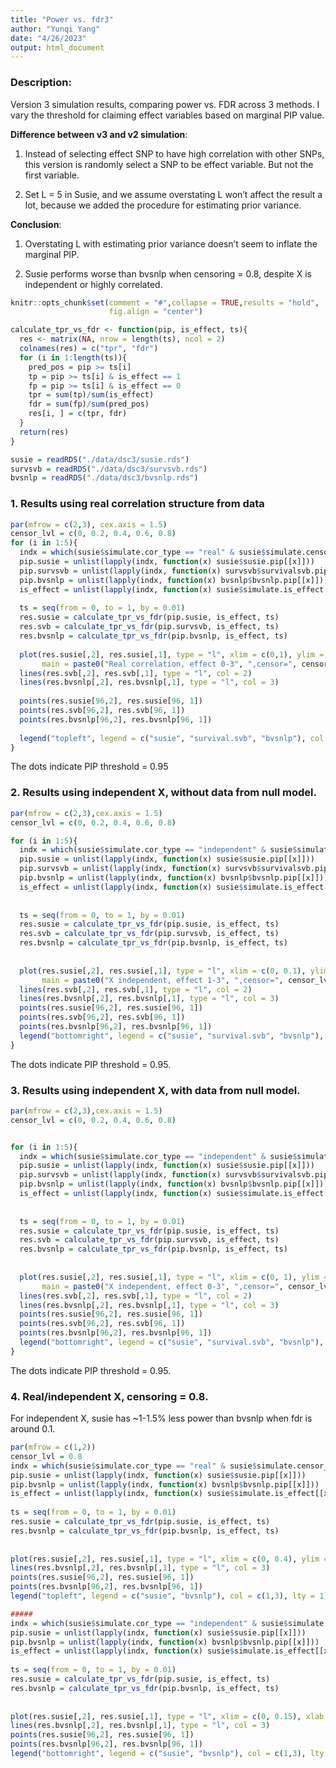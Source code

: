```yaml
---
title: "Power vs. fdr3"
author: "Yunqi Yang"
date: "4/26/2023"
output: html_document
---
```


### Description:

Version 3 simulation results, comparing power vs. FDR across 3 methods. I vary the threshold for claiming effect variables based on marginal PIP value. 

**Difference between v3 and v2 simulation**:

1. Instead of selecting effect SNP to have high correlation with other SNPs, this version is randomly select a SNP to be effect variable. But not the first variable. 

2. Set L = 5 in Susie, and we assume overstating L won't affect the result a lot, because we added the procedure for estimating prior variance. 


**Conclusion**:

1. Overstating L with estimating prior variance doesn't seem to inflate the marginal PIP.

2. Susie performs worse than bvsnlp when censoring = 0.8, despite X is independent or highly correlated. 

```r
knitr::opts_chunk$set(comment = "#",collapse = TRUE,results = "hold",
                      fig.align = "center")
```

```r
calculate_tpr_vs_fdr <- function(pip, is_effect, ts){
  res <- matrix(NA, nrow = length(ts), ncol = 2)
  colnames(res) = c("tpr", "fdr")
  for (i in 1:length(ts)){
    pred_pos = pip >= ts[i]
    tp = pip >= ts[i] & is_effect == 1
    fp = pip >= ts[i] & is_effect == 0
    tpr = sum(tp)/sum(is_effect)
    fdr = sum(fp)/sum(pred_pos)
    res[i, ] = c(tpr, fdr)
  }
  return(res)
}

```

```r
susie = readRDS("./data/dsc3/susie.rds")
survsvb = readRDS("./data/dsc3/survsvb.rds")
bvsnlp = readRDS("./data/dsc3/bvsnlp.rds")
```

### 1. Results using real correlation structure from data

```r
par(mfrow = c(2,3), cex.axis = 1.5)
censor_lvl = c(0, 0.2, 0.4, 0.6, 0.8)
for (i in 1:5){
  indx = which(susie$simulate.cor_type == "real" & susie$simulate.censor_lvl == censor_lvl[i])
  pip.susie = unlist(lapply(indx, function(x) susie$susie.pip[[x]]))
  pip.survsvb = unlist(lapply(indx, function(x) survsvb$survivalsvb.pip[[x]]))
  pip.bvsnlp = unlist(lapply(indx, function(x) bvsnlp$bvsnlp.pip[[x]]))
  is_effect = unlist(lapply(indx, function(x) susie$simulate.is_effect[[x]]))
  
  ts = seq(from = 0, to = 1, by = 0.01)
  res.susie = calculate_tpr_vs_fdr(pip.susie, is_effect, ts)
  res.svb = calculate_tpr_vs_fdr(pip.survsvb, is_effect, ts)
  res.bvsnlp = calculate_tpr_vs_fdr(pip.bvsnlp, is_effect, ts)
  
  plot(res.susie[,2], res.susie[,1], type = "l", xlim = c(0,1), ylim = c(0, 1), xlab = "FDR", ylab = "Power",
       main = paste0("Real correlation, effect 0-3", ",censor=", censor_lvl[i]))
  lines(res.svb[,2], res.svb[,1], type = "l", col = 2)
  lines(res.bvsnlp[,2], res.bvsnlp[,1], type = "l", col = 3)
  
  points(res.susie[96,2], res.susie[96, 1])
  points(res.svb[96,2], res.svb[96, 1])
  points(res.bvsnlp[96,2], res.bvsnlp[96, 1])
  
  legend("topleft", legend = c("susie", "survival.svb", "bvsnlp"), col = c(1,2,3), lty = 1)
}

```
The dots indicate PIP threshold = 0.95


### 2. Results using independent X, without data from null model. 

```r
par(mfrow = c(2,3),cex.axis = 1.5)
censor_lvl = c(0, 0.2, 0.4, 0.6, 0.8)

for (i in 1:5){
  indx = which(susie$simulate.cor_type == "independent" & susie$simulate.censor_lvl == censor_lvl[i] & susie$simulate.num_effect != 0)
  pip.susie = unlist(lapply(indx, function(x) susie$susie.pip[[x]]))
  pip.survsvb = unlist(lapply(indx, function(x) survsvb$survivalsvb.pip[[x]]))
  pip.bvsnlp = unlist(lapply(indx, function(x) bvsnlp$bvsnlp.pip[[x]]))
  is_effect = unlist(lapply(indx, function(x) susie$simulate.is_effect[[x]]))
  
  
  ts = seq(from = 0, to = 1, by = 0.01)
  res.susie = calculate_tpr_vs_fdr(pip.susie, is_effect, ts)
  res.svb = calculate_tpr_vs_fdr(pip.survsvb, is_effect, ts)
  res.bvsnlp = calculate_tpr_vs_fdr(pip.bvsnlp, is_effect, ts)
  
  
  plot(res.susie[,2], res.susie[,1], type = "l", xlim = c(0, 0.1), ylim = c(0, 1), xlab = "FDR", ylab = "Power",
       main = paste0("X independent, effect 1-3", ",censor=", censor_lvl[i]))
  lines(res.svb[,2], res.svb[,1], type = "l", col = 2)
  lines(res.bvsnlp[,2], res.bvsnlp[,1], type = "l", col = 3)
  points(res.susie[96,2], res.susie[96, 1])
  points(res.svb[96,2], res.svb[96, 1])
  points(res.bvsnlp[96,2], res.bvsnlp[96, 1])
  legend("bottomright", legend = c("susie", "survival.svb", "bvsnlp"), col = c(1,2,3), lty = 1)
}

```

The dots indicate PIP threshold = 0.95.


### 3. Results using independent X, with data from null model. 

```r
par(mfrow = c(2,3),cex.axis = 1.5)
censor_lvl = c(0, 0.2, 0.4, 0.6, 0.8)


for (i in 1:5){
  indx = which(susie$simulate.cor_type == "independent" & susie$simulate.censor_lvl == censor_lvl[i])
  pip.susie = unlist(lapply(indx, function(x) susie$susie.pip[[x]]))
  pip.survsvb = unlist(lapply(indx, function(x) survsvb$survivalsvb.pip[[x]]))
  pip.bvsnlp = unlist(lapply(indx, function(x) bvsnlp$bvsnlp.pip[[x]]))
  is_effect = unlist(lapply(indx, function(x) susie$simulate.is_effect[[x]]))
  
  
  ts = seq(from = 0, to = 1, by = 0.01)
  res.susie = calculate_tpr_vs_fdr(pip.susie, is_effect, ts)
  res.svb = calculate_tpr_vs_fdr(pip.survsvb, is_effect, ts)
  res.bvsnlp = calculate_tpr_vs_fdr(pip.bvsnlp, is_effect, ts)
  
  
  plot(res.susie[,2], res.susie[,1], type = "l", xlim = c(0, 1), ylim = c(0, 1), xlab = "FDR", ylab = "Power",
       main = paste0("X independent, effect 0-3", ",censor=", censor_lvl[i]))
  lines(res.svb[,2], res.svb[,1], type = "l", col = 2)
  lines(res.bvsnlp[,2], res.bvsnlp[,1], type = "l", col = 3)
  points(res.susie[96,2], res.susie[96, 1])
  points(res.svb[96,2], res.svb[96, 1])
  points(res.bvsnlp[96,2], res.bvsnlp[96, 1])
  legend("bottomright", legend = c("susie", "survival.svb", "bvsnlp"), col = c(1,2,3), lty = 1)
}

```

The dots indicate PIP threshold = 0.95.

### 4. Real/independent X, censoring = 0.8.

For independent X, susie has ~1-1.5% less power than bvsnlp when fdr is around 0.1. 

```r
par(mfrow = c(1,2))
censor_lvl = 0.8
indx = which(susie$simulate.cor_type == "real" & susie$simulate.censor_lvl == censor_lvl)
pip.susie = unlist(lapply(indx, function(x) susie$susie.pip[[x]]))
pip.bvsnlp = unlist(lapply(indx, function(x) bvsnlp$bvsnlp.pip[[x]]))
is_effect = unlist(lapply(indx, function(x) susie$simulate.is_effect[[x]]))
  
ts = seq(from = 0, to = 1, by = 0.01)
res.susie = calculate_tpr_vs_fdr(pip.susie, is_effect, ts)
res.bvsnlp = calculate_tpr_vs_fdr(pip.bvsnlp, is_effect, ts)
  
  
plot(res.susie[,2], res.susie[,1], type = "l", xlim = c(0, 0.4), ylim = c(0,0.2), xlab = "FDR", ylab = "Power", main = paste0("Real X, effect 0-3", ",censor=", censor_lvl))
lines(res.bvsnlp[,2], res.bvsnlp[,1], type = "l", col = 3)
points(res.susie[96,2], res.susie[96, 1])
points(res.bvsnlp[96,2], res.bvsnlp[96, 1])
legend("topleft", legend = c("susie", "bvsnlp"), col = c(1,3), lty = 1)

#####
indx = which(susie$simulate.cor_type == "independent" & susie$simulate.censor_lvl == censor_lvl)
pip.susie = unlist(lapply(indx, function(x) susie$susie.pip[[x]]))
pip.bvsnlp = unlist(lapply(indx, function(x) bvsnlp$bvsnlp.pip[[x]]))
is_effect = unlist(lapply(indx, function(x) susie$simulate.is_effect[[x]]))
  
ts = seq(from = 0, to = 1, by = 0.01)
res.susie = calculate_tpr_vs_fdr(pip.susie, is_effect, ts)
res.bvsnlp = calculate_tpr_vs_fdr(pip.bvsnlp, is_effect, ts)
  
  
plot(res.susie[,2], res.susie[,1], type = "l", xlim = c(0, 0.15), xlab = "FDR", ylab = "Power", main = paste0("X independent, effect 0-3", ",censor=", censor_lvl))
lines(res.bvsnlp[,2], res.bvsnlp[,1], type = "l", col = 3)
points(res.susie[96,2], res.susie[96, 1])
points(res.bvsnlp[96,2], res.bvsnlp[96, 1])
legend("bottomright", legend = c("susie", "bvsnlp"), col = c(1,3), lty = 1)


```




